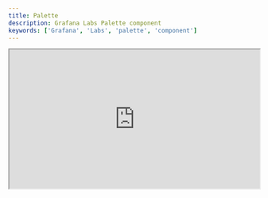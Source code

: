 ```yaml
---
title: Palette
description: Grafana Labs Palette component
keywords: ['Grafana', 'Labs', 'palette', 'component']
---
```


<iframe
  src="https://developers.grafana.com/ui/latest/iframe.html?args=&id=pickers-and-editors-colorpicker-palettes-namedcolorspalette--named-colors&viewMode=story"
  width="100%"
  height="280px"
></iframe>

